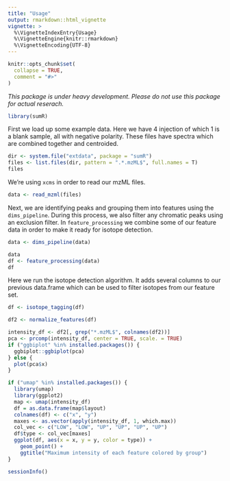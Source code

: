 ```yaml
---
title: "Usage"
output: rmarkdown::html_vignette
vignette: >
  %\VignetteIndexEntry{Usage}
  %\VignetteEngine{knitr::rmarkdown}
  %\VignetteEncoding{UTF-8}
---
```


```r
knitr::opts_chunk$set(
  collapse = TRUE,
  comment = "#>"
)
```

_This package is under heavy development. Please do not use this package for actual reserach._

```r
library(sumR)
```

First we load up some example data. Here we have 4 injection of which 1 is a blank sample, all with negative polarity. These files have spectra which are combined together and centroided. 
```r
dir <- system.file("extdata", package = "sumR")
files <- list.files(dir, pattern = ".*.mzML$", full.names = T)
files
```

We're using `xcms` in order to read our mzML files. 
```r
data <- read_mzml(files)
```

Next, we are identifying peaks and grouping them into features using the `dims_pipeline`. During this process, we also filter any chromatic peaks using an exclusion filter. In `feature_processing` we combine some of our feature data in order to make it ready for isotope detection.

```r
data <- dims_pipeline(data)
```

```r
data
df <- feature_processing(data)
df
```


Here we run the isotope detection algorithm. It adds several columns to our previous data.frame which can be used to filter isotopes from our feature set. 

```r
df <- isotope_tagging(df)
```
```r
df2 <- normalize_features(df)

```

```r

intensity_df <- df2[, grep("*.mzML$", colnames(df2))]
pca <- prcomp(intensity_df, center = TRUE, scale. = TRUE)
if ("ggbiplot" %in% installed.packages()) {
  ggbiplot::ggbiplot(pca)
} else {
  plot(pca$x)
}
```

```r
if ("umap" %in% installed.packages()) {
  library(umap)
  library(ggplot2)
  map <- umap(intensity_df)
  df = as.data.frame(map$layout)
  colnames(df) <- c("x", "y")
  maxes <- as.vector(apply(intensity_df, 1, which.max))
  col_vec <- c("LOW", "LOW", "UP", "UP", "UP", "UP")
  df$type <- col_vec[maxes]
  ggplot(df, aes(x = x, y = y, color = type)) + 
    geom_point() +
    ggtitle("Maximum intensity of each feature colored by group")
}

```

```r
sessionInfo()
```
